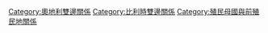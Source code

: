 [[Category:奧地利雙邊關係|Category:奧地利雙邊關係]]
[[Category:比利時雙邊關係|Category:比利時雙邊關係]]
[[Category:殖民母國與前殖民地關係|Category:殖民母國與前殖民地關係]]